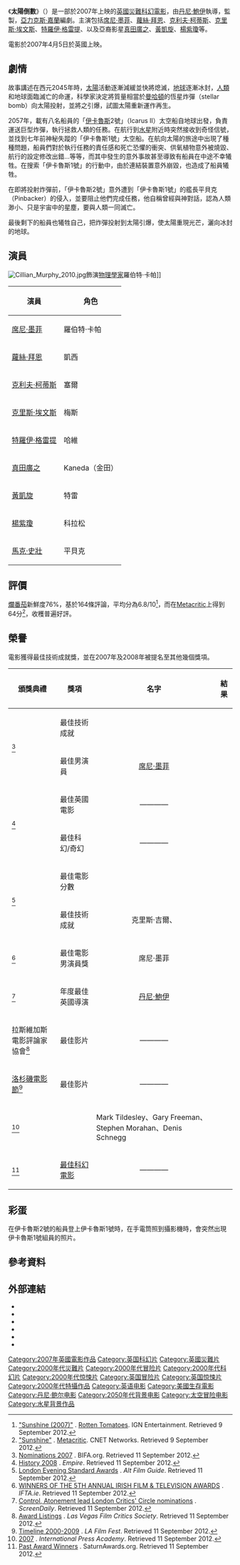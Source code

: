 {{noteTA
|T=zh-hans:太阳倒数;zh-hk:太陽倒數;zh-tw:太陽浩劫;
|G1=Movie
|G2=Show
}}
{{Infobox Film
| name           = 太陽倒數<br>''Sunshine''
| hk_name = 太陽倒數
| tw_name = 太陽浩劫
| image          = Sunshine poster.jpg
| caption        = 電影海報
| director       = [[丹尼·鮑伊|丹尼·鮑伊]]
| producer       = {{link-en|安德魯·麥當奴|Andrew Macdonald (producer)}}
| writer         = [[亞力克斯·嘉蘭|亞力克斯·嘉蘭]]
| starring       = [[席尼·墨菲|席尼·墨菲]] <br>[[蘿絲·拜恩|蘿絲·拜恩]]  <br> [[克利夫·柯蒂斯|克利夫·柯蒂斯]] <br> [[克里斯·埃文斯|克里斯·埃文斯]]  <br> [[特羅伊·格雷提|特羅伊·格雷提]] <br> [[真田廣之|真田廣之]] <br> [[黃凱旋|黃凱旋]]<br> [[楊紫瓊|楊紫瓊]] 
| music          = {{link-en|約翰·墨菲|John Murphy (composer)}}<br />{{link-en|Underworld (band)|Underworld (band)|Underworld}}
| cinematography = {{link-en|Alwin H. Küchler|Alwin H. Küchler}}
| editing        = 克里斯·吉爾
| production_company = {{link-en|Moving Picture Company|Moving Picture Company}}<br />{{link-en|DNA Films|DNA Films}}<br />{{link-en|UK Film Council|UK Film Council}}<br />{{link-en|Ingenious Media|Ingenious Media|Ingenious Film Partners}}
| distributor    = [[福斯探照燈影業|福斯探照燈影業]]
| released       = {{flagicon|Taiwan}}2007年4月4日 <br> {{flagicon|UK}}{{flagicon|Hong Kong}}2007年4月5日
| runtime        = 107分鐘<!--Theatrical runtime: 107:22--><ref>{{cite web|title=''SUNSHINE'' (15)|url=http://www.bbfc.co.uk/releases/sunshine-9|work=[[British_Board_of_Film_Classification|British Board of Film Classification]]|date=4 January 2007|accessdate=19 December 2012|archive-date=2014-07-14|archive-url=https://web.archive.org/web/20140714220149/http://www.bbfc.co.uk/releases/sunshine-9|dead-url=no}}</ref>
| country        = {{UK}}<br />{{US}}
| language       = 英語
| budget         = $4000萬美元<ref name="handmade">{{cite news | author=Randee Dawn | url=http://www.hollywoodreporter.com/hr/content_display/features/columns/film_reporter/e3i196c2593a031ddd0cf28807192ed8afd | title=Handmade VFX warms Boyle's 'Sunshine' pic | work=[[The_Hollywood_Reporter|The Hollywood Reporter]] | date=19 July 2007 | accessdate=21 September 2007 | archiveurl=https://web.archive.org/web/20070930210752/http://www.hollywoodreporter.com/hr/content_display/features/columns/film_reporter/e3i196c2593a031ddd0cf28807192ed8afd | archivedate=2007-09-30 | dead-url=no }}</ref>
| gross          = $32,017,803
| amg_id         = 1:328646
| imdb_id        = 0448134
}}

《'''太陽倒數'''》（{{lang-en|''Sunshine''}}）是一部於2007年上映的[[英國|英國]][[災難片|災難]][[科幻電影|科幻電影]]，由[[丹尼·鮑伊|丹尼·鮑伊]]執導，{{link-en|安德魯·麥當奴|Andrew Macdonald (producer)}}監製，[[亞力克斯·嘉蘭|亞力克斯·嘉蘭]]編劇。主演包括[[席尼·墨菲|席尼·墨菲]]、[[蘿絲·拜恩|蘿絲·拜恩]]、[[克利夫·柯蒂斯|克利夫·柯蒂斯]]、[[克里斯·埃文斯|克里斯·埃文斯]]、[[特羅伊·格雷提|特羅伊·格雷提]]、以及亞裔影星[[真田廣之|真田廣之]]、[[黃凱旋|黃凱旋]]、[[楊紫瓊|楊紫瓊]]等。

電影於2007年4月5日於英國上映。

== 劇情 ==
故事講述在西元2045年時，[[太陽|太陽]]活動逐漸減緩並快將熄滅，[[地球|地球]]逐漸冰封，[[人類|人類]]和地球面臨滅亡的命運，科學家決定將質量相當於[[曼哈頓計劃|曼哈頓]]的恆星炸彈（stellar bomb）向太陽投射，並將之引爆，試圖太陽重新運作再生。

2057年，載有八名船員的「[[伊卡洛斯|伊卡魯斯]]2號」（Icarus Ⅱ）太空船自地球出發，負責運送巨型炸彈，執行拯救人類的任務。在航行到[[水星|水星]]附近時突然接收到奇怪信號，並找到七年前神秘失蹤的「伊卡魯斯1號」太空船。在航向太陽的旅途中出現了種種問題，船員們對於執行任務的責任感和死亡恐懼的衝突、供氧植物意外被燒毀、航行的設定修改出錯...等等，而其中發生的意外事故甚至導致有船員在中途不幸犧牲。在搜索「伊卡魯斯1號」的行動中，由於連結裝置意外崩毀，也造成了船員犧牲。

在即將投射炸彈前，「伊卡魯斯2號」意外遭到「伊卡魯斯1號」的艦長平貝克（Pinbacker）的侵入，並要阻止他們完成任務，他自稱曾經與神對話，認為人類渺小、只是宇宙中的星塵，要與人類一同滅亡。

最後剩下的船員也犧牲自己，把炸彈投射到太陽引爆，使太陽重現光芒，灑向冰封的地球。

== 演員 ==
[[File:Cillian_Murphy_2010.jpg|right]]飾演[[物理學家|物理學家]]羅伯特·卡帕]]
{| class="wikitable"
! 演員
! 角色
|-
| [[席尼·墨菲|席尼·墨菲]] || 羅伯特·卡帕
|-
| [[蘿絲·拜恩|蘿絲·拜恩]] || 凱西
|-
| [[克利夫·柯蒂斯|克利夫·柯蒂斯]] || 塞爾
|-
| [[克里斯·埃文斯|克里斯·埃文斯]] || 梅斯
|-
| [[特羅伊·格雷提|特羅伊·格雷提]] || 哈維
|-
| [[真田廣之|真田廣之]] || Kaneda（金田）
|-
| [[黃凱旋|黃凱旋]] || 特雷
|-
| [[楊紫瓊|楊紫瓊]] || 科拉松
|-
| [[馬克·史壯|馬克·史壯]] || 平貝克
|}

== 評價 ==
[[爛番茄|爛番茄]]新鮮度76%，基於164條評論，平均分為6.8/10<ref>[http://www.rottentomatoes.com/m/sunshine/ "Sunshine (2007)"] {{Wayback|url=http://www.rottentomatoes.com/m/sunshine/ |date=20161212080215 }}. [[Rotten_Tomatoes|Rotten Tomatoes]]. IGN Entertainment. Retrieved 9 September 2012.</ref>，而在[[Metacritic|Metacritic]]上得到64分<ref name="meta">[http://www.metacritic.com/movie/sunshine "Sunshine"] {{Wayback|url=http://www.metacritic.com/movie/sunshine |date=20161127235542 }}. [[Metacritic|Metacritic]]. CNET Networks. Retrieved 9 September 2012.</ref>，收穫普遍好評。

== 榮譽 ==
電影獲得{{link-en|2008年英國獨立電影獎|British Independent Film Awards 2007}}最佳技術成就獎，並在2007年及2008年被提名至其他幾個獎項。

{|class="wikitable" border="1"
|-
! 頒獎典禮
! 獎項
! 名字
! 結果
|-
|rowspan=2|{{link-en|2008年英國獨立電影獎|British Independent Film Awards 2007}}<ref>[http://www.bifa.org.uk/nominations/2007 Nominations 2007] {{Wayback|url=http://www.bifa.org.uk/nominations/2007 |date=20141129030430 }}. BIFA.org. Retrieved 11 September 2012.</ref>
|最佳技術成就
|align="center" |{{link-en|Mark Tildesley|Mark Tildesley (production designer)}}
|{{won}}
|-
|最佳男演員
|align="center" |[[席尼·墨菲|席尼·墨菲]]
|{{nom}}
|-
|rowspan=2|{{link-en|第13屆帝國獎|13th Empire Awards}}<ref>[http://www.empireonline.com/awards2012/history/2008.asp History 2008] {{Wayback|url=http://www.empireonline.com/awards2012/history/2008.asp |date=20141019101528 }}. ''Empire''. Retrieved 11 September 2012.</ref>
|最佳英國電影
|align="center" |————
|{{nom}}
|-
|最佳科幻/奇幻
|align="center" |————
|{{nom}}
|-
|rowspan=2|{{link-en|標準晚報英國電影獎|Evening Standard British Film Awards}}<ref>[http://www.altfg.com/blog/awards/london-evening-standard-awards-2008/ London Evening Standard Awards] {{Wayback|url=http://www.altfg.com/blog/awards/london-evening-standard-awards-2008/ |date=20120722043639 }}. ''Alt Film Guide''. Retrieved 11 September 2012.</ref>
|最佳電影分數
|align="center" |{{link-en|約翰·墨菲|John Murphy (composer)}}
|{{nom}}
|-
|最佳技術成就
|align="center" |克里斯·吉爾、{{link-en|Alwin Kuchler|Alwin H. Küchler}}
|{{nom}}
|-
|{{link-en|第5屆愛爾蘭電視電影獎|5th Irish Film & Television Awards}}<ref>[http://www.ifta.ie/winners/iftawinners2008.html WINNERS OF THE 5TH ANNUAL IRISH FILM & TELEVISION AWARDS] {{Wayback|url=http://www.ifta.ie/winners/iftawinners2008.html |date=20181003064201 }}. ''IFTA.ie''. Retrieved 11 September 2012.</ref>
|最佳電影男演員獎
|align="center" |席尼·墨菲
|{{nom}}
|-
|{{link-en|第28屆倫敦影評人協會獎|London Film Critics Circle Awards 2007}}<ref>[http://www.screendaily.com/control-atonement-lead-london-critics-circle-nominations/4036287.article# Control, Atonement lead London Critics' Circle nominations] {{Wayback|url=http://www.screendaily.com/control-atonement-lead-london-critics-circle-nominations/4036287.article |date=20161030205408 }}. ''ScreenDaily''. Retrieved 11 September 2012.</ref>
|年度最佳英國導演
|align="center" |[[丹尼·鮑伊|丹尼·鮑伊]]
|{{nom}}
|-
|拉斯維加斯電影評論家協會<ref>[http://www.lvfcs.org/lvfcs/2007.html Award Listings] {{Wayback|url=http://www.lvfcs.org/lvfcs/2007.html |date=20111002041135 }}. ''Las Vegas Film Critics Society''. Retrieved 11 September 2012.</ref>
|最佳影片
|align="center" |————
|{{nom}}
|-
|[[洛杉磯電影節|洛杉磯電影節]]<ref>[http://www.lafilmfest.com/program-info/festival-timeline-2000-2009/ Timeline 2000-2009] {{Wayback|url=http://www.lafilmfest.com/program-info/festival-timeline-2000-2009/ |date=20130321052026 }}. ''LA Film Fest''. Retrieved 11 September 2012.</ref>
|最佳影片
|align="center" |————
|{{nom}}
|-
|{{link-en|第12屆衛星獎|Satellite Awards 2007}}<ref>[http://www.pressacademy.com/award_cat/2007/ 2007] {{Wayback|url=http://www.pressacademy.com/award_cat/2007/ |date=20150629025110 }}. ''International Press Academy''. Retrieved 11 September 2012.</ref>
|{{link-en|衛星獎最佳藝術指導和生產設計|Satellite Award for Best Art Direction and Production Design|最佳藝術指導和生產設計}}
|Mark Tildesley、Gary Freeman、Stephen Morahan、Denis Schnegg
|{{nom}}
|-
|{{link-en|第34屆土星獎|34th Saturn Awards}}<ref>[http://www.saturnawards.org/past.html Past Award Winners] {{Wayback|url=http://www.saturnawards.org/past.html |date=20050311075533 }}. SaturnAwards.org. Retrieved 11 September 2012.</ref>
|[[土星獎最佳科幻電影|最佳科幻電影]]
|align="center" |————
|{{nom}}
|}

== 彩蛋 ==
在伊卡魯斯2號的船員登上伊卡魯斯1號時，在手電筒照到攝影機時，會突然出現伊卡魯斯1號組員的照片。

== 參考資料 ==
{{reflist|colwidth=30em}}

== 外部連結 ==
* {{Official website|http://www.foxsearchlight.com/sunshine}}
* {{IMDb title|0448134}}
* {{allmovie|328646}}
* {{mojo title|sunshine06}}
* {{Rotten Tomatoes|sunshine}}
* {{metacritic film|sunshine}}

{{丹尼·鮑伊}}
{{亞力克斯·嘉蘭}}
{{DEFAULTSORT:Sunshine}}
[[Category:2007年英國電影作品|Category:2007年英國電影作品]]
[[Category:英国科幻片|Category:英国科幻片]]
[[Category:英國災難片|Category:英國災難片]]
[[Category:2000年代災難片|Category:2000年代災難片]]
[[Category:2000年代冒险片|Category:2000年代冒险片]]
[[Category:2000年代科幻片|Category:2000年代科幻片]]
[[Category:2000年代惊悚片|Category:2000年代惊悚片]]
[[Category:英国冒险片|Category:英国冒险片]]
[[Category:英国惊悚片|Category:英国惊悚片]]
[[Category:2000年代特攝作品|Category:2000年代特攝作品]]
[[Category:英语电影|Category:英语电影]]
[[Category:美國生存電影|Category:美國生存電影]]
[[Category:丹尼·鲍尔电影|Category:丹尼·鲍尔电影]]
[[Category:2050年代背景电影|Category:2050年代背景电影]]
[[Category:太空冒险电影|Category:太空冒险电影]]
[[Category:水星背景作品|Category:水星背景作品]]